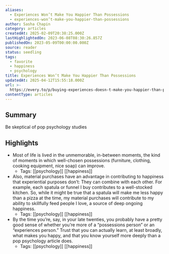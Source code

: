 ```yaml
---
aliases:
  - Experiences Won’t Make You Happier Than Possessions
  - experiences-won’t-make-you-happier-than-possessions
author: Sasha Chapin
category: articles
createdAt: 2025-02-09T20:38:25.000Z
lastHighlightedOn: 2023-06-08T08:30:26.857Z
publishedOn: 2023-05-09T00:00:00.000Z
source: reader
status: seedling
tags:
  - favorite
  - happiness
  - psychology
title: Experiences Won’t Make You Happier Than Possessions
updatedAt: 2025-04-12T15:55:18.000Z
url: >-
  https://every.to/p/buying-experiences-doesn-t-make-you-happier-than-possessions
contentType: articles
---
```

## Summary

Be skeptical of pop psychology studies

## Highlights

- Most of life is lived in the unmemorable, in-between moments, the kind of moments in which well-chosen possessions (furniture, clothing, cooking equipment, nice soap) can improve.
    - Tags: [[psychology]] [[happiness]]
- Also, material purchases have an advantage in contributing to happiness that experiential purposes don’t: They can combine with each other. For example, each spatula or funnel I buy contributes to a well-stocked kitchen. So, while it might be true that a spatula will make me less happy than a pizza at the time, my material purchases will contribute to my ability to skillfully feed people I love, a source of deep ongoing happiness.
    - Tags: [[psychology]] [[happiness]]
- By the time you’re, say, in your late twenties, you probably have a pretty good sense of whether you’re more of a “possessions person” or an “experiences person.” Trust that you can actually learn, at least broadly, what makes you happy, and that you know yourself more deeply than a pop psychology article does.
    - Tags: [[psychology]] [[happiness]]
